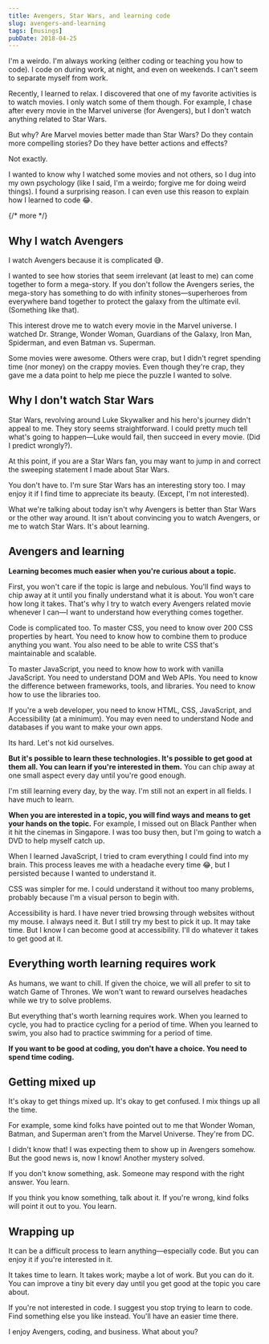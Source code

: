 ```yaml
---
title: Avengers, Star Wars, and learning code
slug: avengers-and-learning
tags: [musings]
pubDate: 2018-04-25
---
```


I'm a weirdo. I'm always working (either coding or teaching you how to code). I code on during work, at night, and even on weekends. I can't seem to separate myself from work.

Recently, I learned to relax. I discovered that one of my favorite activities is to watch movies. I only watch some of them though. For example, I chase after every movie in the Marvel universe (for Avengers), but I don't watch anything related to Star Wars.

But why? Are Marvel movies better made than Star Wars? Do they contain more compelling stories? Do they have better actions and effects?

Not exactly.

I wanted to know why I watched some movies and not others, so I dug into my own psychology (like I said, I'm a weirdo; forgive me for doing weird things). I found a surprising reason. I can even use this reason to explain how I learned to code 😂.

{/* more */}

## Why I watch Avengers

I watch Avengers because it is complicated 😅.

I wanted to see how stories that seem irrelevant (at least to me) can come together to form a mega-story. If you don't follow the Avengers series, the mega-story has something to do with infinity stones—superheroes from everywhere band together to protect the galaxy from the ultimate evil. (Something like that).

This interest drove me to watch every movie in the Marvel universe. I watched Dr. Strange, Wonder Woman, Guardians of the Galaxy, Iron Man, Spiderman, and even Batman vs. Superman.

Some movies were awesome. Others were crap, but I didn't regret spending time (nor money) on the crappy movies. Even though they're crap, they gave me a data point to help me piece the puzzle I wanted to solve.

## Why I don't watch Star Wars

Star Wars, revolving around Luke Skywalker and his hero's journey didn't appeal to me. They story seems straightforward. I could pretty much tell what's going to happen—Luke would fail, then succeed in every movie. (Did I predict wrongly?).

At this point, if you are a Star Wars fan, you may want to jump in and correct the sweeping statement I made about Star Wars.

You don't have to. I'm sure Star Wars has an interesting story too. I may enjoy it if I find time to appreciate its beauty. (Except, I'm not interested).

What we're talking about today isn't why Avengers is better than Star Wars or the other way around. It isn't about convincing you to watch Avengers, or me to watch Star Wars. It's about learning.

## Avengers and learning

**Learning becomes much easier when you're curious about a topic.**

First, you won't care if the topic is large and nebulous. You'll find ways to chip away at it until you finally understand what it is about. You won't care how long it takes. That's why I try to watch every Avengers related movie whenever I can—I want to understand how everything comes together.

Code is complicated too. To master CSS, you need to know over 200 CSS properties by heart. You need to know how to combine them to produce anything you want. You also need to be able to write CSS that's maintainable and scalable.

To master JavaScript, you need to know how to work with vanilla JavaScript. You need to understand DOM and Web APIs. You need to know the difference between frameworks, tools, and libraries. You need to know how to use the libraries too.

If you're a web developer, you need to know HTML, CSS, JavaScript, and Accessibility (at a minimum). You may even need to understand Node and databases if you want to make your own apps.

Its hard. Let's not kid ourselves.

**But it's possible to learn these technologies. It's possible to get good at them all. You can learn if you're interested in them.** You can chip away at one small aspect every day until you're good enough.

I'm still learning every day, by the way. I'm still not an expert in all fields. I have much to learn.

**When you are interested in a topic, you will find ways and means to get your hands on the topic.** For example, I missed out on Black Panther when it hit the cinemas in Singapore. I was too busy then, but I'm going to watch a DVD to help myself catch up.

When I learned JavaScript, I tried to cram everything I could find into my brain. This process leaves me with a headache every time 😂, but I persisted because I wanted to understand it.

CSS was simpler for me. I could understand it without too many problems, probably because I'm a visual person to begin with.

Accessibility is hard. I have never tried browsing through websites without my mouse. I always need it. But I still try my best to pick it up. It may take time. But I know I can become good at accessibility. I'll do whatever it takes to get good at it.

## Everything worth learning requires work

As humans, we want to chill. If given the choice, we will all prefer to sit to watch Game of Thrones. We won't want to reward ourselves headaches while we try to solve problems.

But everything that's worth learning requires work. When you learned to cycle, you had to practice cycling for a period of time. When you learned to swim, you also had to practice swimming for a period of time.

**If you want to be good at coding, you don't have a choice. You need to spend time coding.**

## Getting mixed up

It's okay to get things mixed up. It's okay to get confused. I mix things up all the time.

For example, some kind folks have pointed out to me that Wonder Woman, Batman, and Superman aren't from the Marvel Universe. They're from DC.

I didn't know that! I was expecting them to show up in Avengers somehow. But the good news is, now I know! Another mystery solved.

If you don't know something, ask. Someone may respond with the right answer. You learn.

If you think you know something, talk about it. If you're wrong, kind folks will point it out to you. You learn.

## Wrapping up

It can be a difficult process to learn anything—especially code. But you can enjoy it if you're interested in it.

It takes time to learn. It takes work; maybe a lot of work. But you can do it. You can improve a tiny bit every day until you get good at the topic you care about.

If you're not interested in code. I suggest you stop trying to learn to code. Find something else you like instead. You'll have an easier time there.

I enjoy Avengers, coding, and business. What about you?
